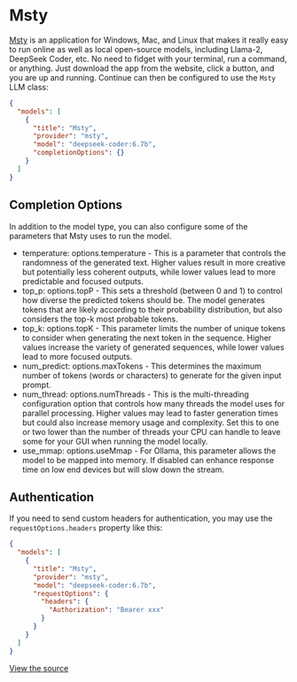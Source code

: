 
# Msty

[Msty](https://msty.app/) is an application for Windows, Mac, and Linux that makes it really easy to run online as well as local open-source models, including Llama-2, DeepSeek Coder, etc. No need to fidget with your terminal, run a command, or anything. Just download the app from the website, click a button, and you are up and running. Continue can then be configured to use the `Msty` LLM class:

```json title="config.json (Deprecated)"
{
  "models": [
    {
      "title": "Msty",
      "provider": "msty",
      "model": "deepseek-coder:6.7b",
      "completionOptions": {}
    }
  ]
}
```

## Completion Options

In addition to the model type, you can also configure some of the parameters that Msty uses to run the model.

- temperature: options.temperature - This is a parameter that controls the randomness of the generated text. Higher values result in more creative but potentially less coherent outputs, while lower values lead to more predictable and focused outputs.
- top_p: options.topP - This sets a threshold (between 0 and 1) to control how diverse the predicted tokens should be. The model generates tokens that are likely according to their probability distribution, but also considers the top-k most probable tokens.
- top_k: options.topK - This parameter limits the number of unique tokens to consider when generating the next token in the sequence. Higher values increase the variety of generated sequences, while lower values lead to more focused outputs.
- num_predict: options.maxTokens - This determines the maximum number of tokens (words or characters) to generate for the given input prompt.
- num_thread: options.numThreads - This is the multi-threading configuration option that controls how many threads the model uses for parallel processing. Higher values may lead to faster generation times but could also increase memory usage and complexity. Set this to one or two lower than the number of threads your CPU can handle to leave some for your GUI when running the model locally.
- use_mmap: options.useMmap - For Ollama, this parameter allows the model to be mapped into memory. If disabled can enhance response time on low end devices but will slow down the stream.

## Authentication

If you need to send custom headers for authentication, you may use the `requestOptions.headers` property like this:

```json title="config.json (Deprecated)"
{
  "models": [
    {
      "title": "Msty",
      "provider": "msty",
      "model": "deepseek-coder:6.7b",
      "requestOptions": {
        "headers": {
          "Authorization": "Bearer xxx"
        }
      }
    }
  ]
}
```

[View the source](https://github.com/continuedev/continue/blob/main/core/llm/llms/Msty.ts)
